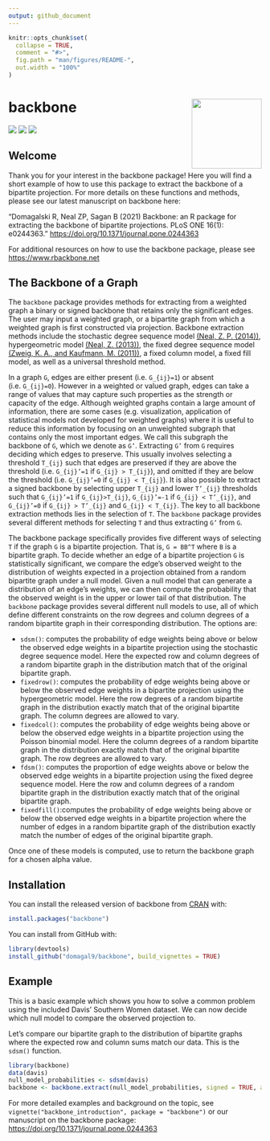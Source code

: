```yaml
---
output: github_document
---
```


<!-- README.md is generated from README.Rmd. Please edit that file -->

```r
knitr::opts_chunk$set(
  collapse = TRUE,
  comment = "#>",
  fig.path = "man/figures/README-",
  out.width = "100%"
)
```
# backbone <img src='man/figures/logo.png' align="right" height="139" />

<!-- badges: start -->
[![](https://www.r-pkg.org/badges/version/backbone?color=orange)](https://cran.r-project.org/package=backbone)
[![](http://cranlogs.r-pkg.org/badges/grand-total/backbone?color=blue)](https://cran.r-project.org/package=backbone)
[![](http://cranlogs.r-pkg.org/badges/last-month/backbone?color=green)](https://cran.r-project.org/package=backbone)
<!-- badges: end -->

## Welcome 
Thank you for your interest in the backbone package! Here you will find a short example of how to use this package to extract the backbone of a bipartite projection. For more details on these functions and methods, please see our latest manuscript on backbone here:

"Domagalski R, Neal ZP, Sagan B (2021) Backbone: an R package for extracting the backbone of bipartite projections. PLoS ONE 16(1): e0244363."
[https://doi.org/10.1371/journal.pone.0244363](https://doi.org/10.1371/journal.pone.0244363)

For additional resources on how to use the backbone package, please see [https://www.rbackbone.net](https://www.rbackbone.net)


## The Backbone of a Graph 
The `backbone` package provides methods for extracting from a weighted graph 
    a binary or signed backbone that retains only the significant edges. 
    The user may input a weighted graph, or a bipartite graph 
    from which a weighted graph is first constructed via projection.
    Backbone extraction methods include the stochastic degree sequence model [(Neal, Z. P. (2014))](https://doi.org/10.1016/j.socnet.2014.06.001),
    hypergeometric model [(Neal, Z. (2013))](https://doi.org/10.1007/s13278-013-0107-y), 
    the fixed degree sequence model [(Zweig, K. A., and Kaufmann, M. (2011))](https://doi.org/10.1007/s13278-011-0021-0), a fixed column model, a fixed fill model,
    as well as a universal threshold method. 

In a graph  `G`, edges are either present (i.e. `G_{ij}=1`) or absent (i.e. `G_{ij}=0`). However in a weighted or valued graph, edges can take a range of values that may capture such properties as the strength or capacity of the edge. Although weighted graphs contain a large amount of information, there are some cases (e.g. visualization, application of statistical models not developed for weighted graphs) where it is useful to reduce this information by focusing on an unweighted subgraph that contains only the most important edges. We call this subgraph the backbone of `G`, which we denote as `G’`. 
Extracting `G’` from `G` requires deciding which edges to preserve. This usually involves selecting a threshold `T_{ij}` such that edges are preserved if they are above the threshold (i.e. `G_{ij}’=1` if `G_{ij} > T_{ij}`), and omitted if they are below the threshold (i.e. `G_{ij}’=0` if `G_{ij} < T_{ij}`). It is also possible to extract a signed backbone by selecting upper `T_{ij}` and lower `T’_{ij}` 
thresholds such that `G_{ij}’=1` 
if `G_{ij}>T_{ij}`, 
`G_{ij}’=-1` if `G_{ij} < T’_{ij}`, 
and `G_{ij}’=0` if `G_{ij} > T’_{ij}` 
and `G_{ij} < T_{ij}`. The key to all backbone extraction methods lies in the selection of `T`. The `backbone` package provides several different methods for selecting `T` and thus extracting `G’` from `G`. 

The backbone package specifically provides five different ways of selecting `T` if the graph `G` is a bipartite projection. That is, `G = BB^T` where `B` is a bipartite graph. To decide whether an edge of a bipartite projection `G` is statistically significant, we compare the edge's observed weight to the distribution of weights expected in a projection obtained from a random bipartite graph under a null model. Given a null model that can generate a distribution of an edge's weights, we can then compute the probability that the observed weight is in the upper or lower tail of that distribution. The `backbone` package provides several different null models to use, all of which define different constraints on the row degrees and column degrees of a random bipartite graph in their corresponding distribution. The options are: 

* `sdsm()`: computes the probability of edge weights being above or below the observed edge weights in a bipartite projection using the stochastic degree sequence model.
    Here the expected row and column degrees of a random bipartite graph in the distribution match that of the original bipartite graph.
* `fixedrow()`: computes the probability of edge weights being above or below the observed edge weights in a bipartite projection using the hypergeometric model.
Here the row degrees of a random bipartite graph in the distribution exactly match that of the original bipartite graph. The column degrees are allowed to vary.
* `fixedcol()`: computes the probability of edge weights being above or below the observed edge weights in a bipartite projection using the Poisson binomial model.
Here the column degrees of a random bipartite graph in the distribution exactly match that of the original bipartite graph. The row degrees are allowed to vary.
* `fdsm()`: computes the proportion of edge weights above or below the observed edge weights in a bipartite projection using the fixed degree sequence model.
Here the row and column degrees of a random bipartite graph in the distribution exactly match that of the original bipartite graph.
* `fixedfill()`:computes the probability of edge weights being above or below the observed edge weights in a bipartite projection where the number of edges in a random bipartite graph
of the distribution exactly match the number of edges of the original bipartite graph.

Once one of these models is computed, use \code{\link{backbone.extract}} to return the backbone graph for a chosen alpha value.

## Installation

You can install the released version of backbone from [CRAN](https://CRAN.R-project.org) with:

``` r
install.packages("backbone")
```

You can install from GitHub with:

```r
library(devtools)
install_github("domagal9/backbone", build_vignettes = TRUE)
```

## Example

This is a basic example which shows you how to solve a common problem using the included Davis' Southern Women dataset. We can now decide which null model to compare the observed projection to. 

Let's compare our bipartite graph to the distribution of bipartite graphs where the expected row and column sums match our data. This is the `sdsm()` function.
```r
library(backbone)
data(davis)
null_model_probabilities <- sdsm(davis)
backbone <- backbone.extract(null_model_probabilities, signed = TRUE, alpha = 0.05)
```

For more detailed examples and background on the topic, see `vignette("backbone_introduction", package = "backbone")` or our manuscript on the backbone package: [https://doi.org/10.1371/journal.pone.0244363](https://doi.org/10.1371/journal.pone.0244363)
